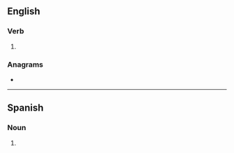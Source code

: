 ==English==

===Verb===
{{head|en|verb form}}

# {{en-third-person singular of|relieve}}

===Anagrams===
* {{anagrams|en|a=eeeilrsv|relevies}}

----

==Spanish==

===Noun===
{{head|es|noun form|g=m-p}}

# {{plural of|es|relieve}}